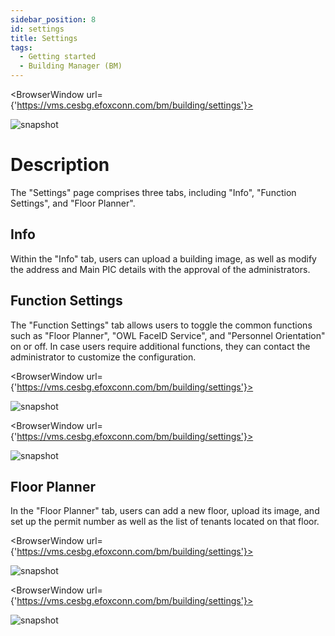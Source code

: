 ```yaml
---
sidebar_position: 8
id: settings
title: Settings
tags:
  - Getting started
  - Building Manager (BM)
---
```



<BrowserWindow url={'https://vms.cesbg.efoxconn.com/bm/building/settings'}>

![snapshot](../../assets/bm/bm-settings-info-zh-hant.png)

</BrowserWindow>

# Description

The "Settings" page comprises three tabs, including "Info", "Function Settings", and "Floor Planner".

## Info

Within the "Info" tab, users can upload a building image, as well as modify the address and Main PIC details with the approval of the administrators.

## Function Settings

The "Function Settings" tab allows users to toggle the common functions such as "Floor Planner", "OWL FaceID Service", and "Personnel Orientation" on or off. In case users require additional functions, they can contact the administrator to customize the configuration.

<BrowserWindow url={'https://vms.cesbg.efoxconn.com/bm/building/settings'}>

![snapshot](../../assets/bm/bm-settings-functions-zh-hant.png)

</BrowserWindow>

<BrowserWindow url={'https://vms.cesbg.efoxconn.com/bm/building/settings'}>

![snapshot](../../assets/bm/bm-settings-functions-customized-zh-hant.png)

</BrowserWindow>

## Floor Planner

In the "Floor Planner" tab, users can add a new floor, upload its image, and set up the permit number as well as the list of tenants located on that floor.

<BrowserWindow url={'https://vms.cesbg.efoxconn.com/bm/building/settings'}>

![snapshot](../../assets/bm/bm-settings-floor-planner-zh-hant.png)

</BrowserWindow>

<BrowserWindow url={'https://vms.cesbg.efoxconn.com/bm/building/settings'}>

![snapshot](../../assets/bm/bm-settings-floor-zh-hant.png)

</BrowserWindow>
